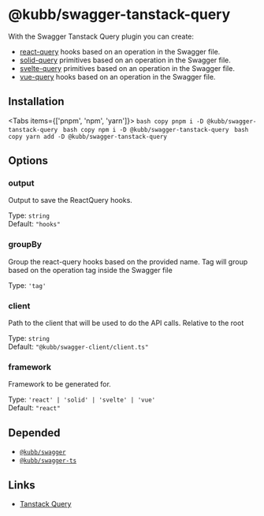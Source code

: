 
# @kubb/swagger-tanstack-query

With the Swagger Tanstack Query plugin you can create: 
- [react-query](https://tanstack.com/query/latest/docs/react) hooks based on an operation in the Swagger file.
- [solid-query](https://tanstack.com/query/latest/docs/solid) primitives based on an operation in the Swagger file.
- [svelte-query](https://tanstack.com/query/latest/docs/svelte) primitives based on an operation in the Swagger file.
- [vue-query](https://tanstack.com/query/latest/docs/vue) hooks based on an operation in the Swagger file.

## Installation

<Tabs items={['pnpm', 'npm', 'yarn']}>
  <Tab>
    ```bash copy
    pnpm i -D @kubb/swagger-tanstack-query
    ```
  </Tab>
    <Tab>
    ```bash copy
    npm i -D @kubb/swagger-tanstack-query
    ```
  </Tab>
    <Tab>
    ```bash copy
    yarn add -D @kubb/swagger-tanstack-query
    ```
  </Tab>
</Tabs>

## Options


### output
Output to save the ReactQuery hooks.

Type: `string` <br/>
Default: `"hooks"`

### groupBy
Group the react-query hooks based on the provided name.
Tag will group based on the operation tag inside the Swagger file

Type: `'tag'` <br/>

### client
Path to the client that will be used to do the API calls.
Relative to the root

Type: `string` <br/>
Default: `"@kubb/swagger-client/client.ts"`

### framework
Framework to be generated for.

Type: `'react' | 'solid' | 'svelte' | 'vue'` <br/>
Default: `"react"`

## Depended

- [`@kubb/swagger`](/docs/usage/swagger)
- [`@kubb/swagger-ts`](/docs/usage/swagger-ts)

## Links

- [Tanstack Query](https://tanstack.com/query)